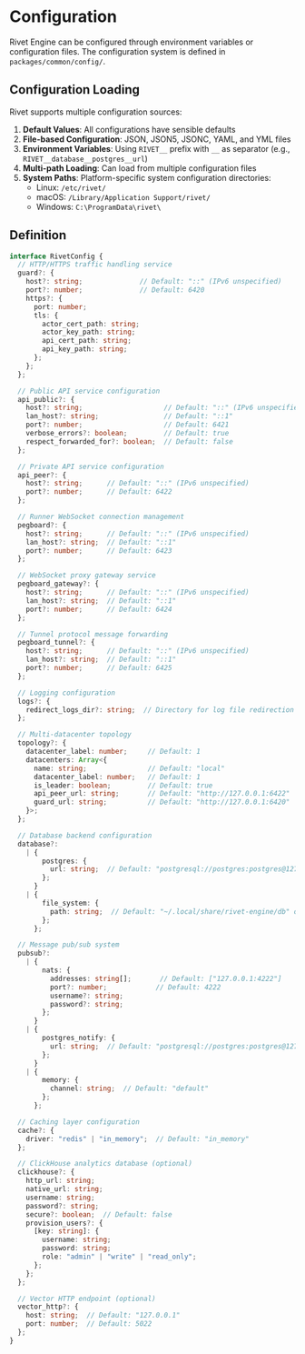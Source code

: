 # Configuration

Rivet Engine can be configured through environment variables or configuration files. The configuration system is defined in `packages/common/config/`.

## Configuration Loading

Rivet supports multiple configuration sources:

1. **Default Values**: All configurations have sensible defaults
2. **File-based Configuration**: JSON, JSON5, JSONC, YAML, and YML files
3. **Environment Variables**: Using `RIVET__` prefix with `__` as separator (e.g., `RIVET__database__postgres__url`)
4. **Multi-path Loading**: Can load from multiple configuration files
5. **System Paths**: Platform-specific system configuration directories:
   - Linux: `/etc/rivet/`
   - macOS: `/Library/Application Support/rivet/`
   - Windows: `C:\ProgramData\rivet\`

## Definition

```typescript
interface RivetConfig {
  // HTTP/HTTPS traffic handling service
  guard?: {
    host?: string;              // Default: "::" (IPv6 unspecified)
    port?: number;              // Default: 6420
    https?: {
      port: number;
      tls: {
        actor_cert_path: string;
        actor_key_path: string;
        api_cert_path: string;
        api_key_path: string;
      };
    };
  };

  // Public API service configuration
  api_public?: {
    host?: string;                    // Default: "::" (IPv6 unspecified)
    lan_host?: string;                // Default: "::1"
    port?: number;                    // Default: 6421
    verbose_errors?: boolean;         // Default: true
    respect_forwarded_for?: boolean;  // Default: false
  };

  // Private API service configuration
  api_peer?: {
    host?: string;      // Default: "::" (IPv6 unspecified)
    port?: number;      // Default: 6422
  };

  // Runner WebSocket connection management
  pegboard?: {
    host?: string;      // Default: "::" (IPv6 unspecified)
    lan_host?: string;  // Default: "::1"
    port?: number;      // Default: 6423
  };

  // WebSocket proxy gateway service
  pegboard_gateway?: {
    host?: string;      // Default: "::" (IPv6 unspecified)
    lan_host?: string;  // Default: "::1"
    port?: number;      // Default: 6424
  };

  // Tunnel protocol message forwarding
  pegboard_tunnel?: {
    host?: string;      // Default: "::" (IPv6 unspecified)
    lan_host?: string;  // Default: "::1"
    port?: number;      // Default: 6425
  };

  // Logging configuration
  logs?: {
    redirect_logs_dir?: string;  // Directory for log file redirection
  };

  // Multi-datacenter topology
  topology?: {
    datacenter_label: number;     // Default: 1
    datacenters: Array<{
      name: string;               // Default: "local"
      datacenter_label: number;   // Default: 1
      is_leader: boolean;         // Default: true
      api_peer_url: string;       // Default: "http://127.0.0.1:6422"
      guard_url: string;          // Default: "http://127.0.0.1:6420"
    }>;
  };

  // Database backend configuration
  database?: 
    | { 
        postgres: {
          url: string;  // Default: "postgresql://postgres:postgres@127.0.0.1:5432/postgres"
        };
      }
    | { 
        file_system: {
          path: string;  // Default: "~/.local/share/rivet-engine/db" or "./data/db"
        };
      };

  // Message pub/sub system
  pubsub?: 
    | {
        nats: {
          addresses: string[];       // Default: ["127.0.0.1:4222"]
          port?: number;            // Default: 4222
          username?: string;
          password?: string;
        };
      }
    | {
        postgres_notify: {
          url: string;  // Default: "postgresql://postgres:postgres@127.0.0.1:5432/postgres"
        };
      }
    | {
        memory: {
          channel: string;  // Default: "default"
        };
      };

  // Caching layer configuration
  cache?: {
    driver: "redis" | "in_memory";  // Default: "in_memory"
  };

  // ClickHouse analytics database (optional)
  clickhouse?: {
    http_url: string;
    native_url: string;
    username: string;
    password?: string;
    secure?: boolean;  // Default: false
    provision_users?: {
      [key: string]: {
        username: string;
        password: string;
        role: "admin" | "write" | "read_only";
      };
    };
  };

  // Vector HTTP endpoint (optional)
  vector_http?: {
    host: string;  // Default: "127.0.0.1"
    port: number;  // Default: 5022
  };
}
```

